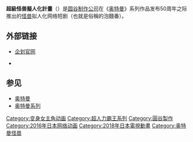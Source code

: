{{noteTA
|T=zh:超級怪兽擬人化計畫;zh-cn:奧特怪兽擬人化計畫;zh-hk:超級怪兽擬人化計畫;zh-tw:超級怪兽擬人化計畫;
|G1=Ultraman
}}
{{primarysources|time=2016-10-04T09:52:11+00:00}}
'''超級怪兽擬人化計畫'''（{{lang-ja|ウルトラ怪獣擬人化計画}}）是[[圆谷制作公司|圆谷制作公司]]在《[[奥特曼|奥特曼]]》系列作品发布50周年之际推出的[[怪兽|怪兽]]拟人化网络短剧（也就是俗稱的泡麵番）。

== 外部链接 ==
* {{ja}}[http://kaiju-gk.jp/ 企划官网] {{Wayback|url=http://kaiju-gk.jp/ |date=20210120100155 }}
* {{ja}}{{Twitter|ultrakaiju_gk|奥特怪兽拟人化计划}}

== 参见 ==
* [[奥特曼|奥特曼]]
* [[奥特曼系列|奥特曼系列]]
{{超人力霸王系列}}
{{蘆名實執導作品}}
{{ACG-stub}}
{{DEFAULTSORT:Ultra Kaiju Gijinka Keikaku}}
[[Category:变身女主角动画|Category:变身女主角动画]]
[[Category:超人力霸王系列|Category:超人力霸王系列]]
[[Category:圓谷製作|Category:圓谷製作]]
[[Category:2016年日本网络动画|Category:2016年日本网络动画]]
[[Category:2018年日本電視動畫|Category:2018年日本電視動畫]]
[[Category:奥特曼怪兽|Category:奥特曼怪兽]]